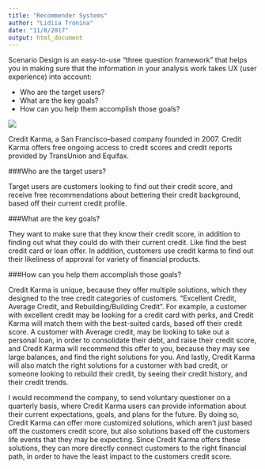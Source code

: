 ```yaml
---
title: "Recommender Systems"
author: "Lidiia Tronina"
date: "11/8/2017"
output: html_document
---
```


Scenario Design is an easy-to-use "three question framework" that helps you in making sure that the information in your analysis work takes UX (user experience) into account:

- Who are the target users?
- What are the key goals?
- How can you help them accomplish those goals?




<div style="width:300px; height=200px">
![](design.png)
</div>




Credit Karma, a San Francisco–based company founded in 2007. Credit Karma offers free ongoing access to credit scores and credit reports provided by TransUnion and Equifax. 

 

###Who are the target users?

Target users are customers looking to find out their credit score, and receive free recommendations about bettering their credit background, based off their current credit profile.
 
###What are the key goals?

They want to make sure that they know their credit score, in addition to finding out what they could do with their current credit. Like find the best credit card or loan offer. In addition, customers use credit karma to find out their likeliness of approval for variety of financial products. 

###How can you help them accomplish those goals?

 
Credit Karma is unique, because they offer multiple solutions, which they designed to the tree credit categories of customers. "Excellent Credit, Average Credit, and Rebuilding/Building Credit". For example, a customer with excellent credit may be looking for a credit card with perks, and Credit Karma will match them with the best-suited cards, based off their credit score. A customer with Average credit, may be looking to take out a personal loan, in order to consolidate their debt, and raise their credit score, and Credit Karma will recommend this offer to you, because they may see large balances, and find the right solutions for you. And lastly, Credit Karma will also match the right solutions for a customer with bad credit, or someone looking to rebuild their credit, by seeing their credit history, and their credit trends.

 
I would recommend the company, to send voluntary questioner on a quarterly basis, where Credit Karma users can provide information about their current expectations, goals, and plans for the future. By doing so, Credit Karma can offer more customized solutions, which aren't just based off the customers credit score, but also solutions based off the customers life events that they may be expecting. Since Credit Karma offers these solutions, they can more directly connect customers to the right financial path, in order to have the least impact to the customers credit score.